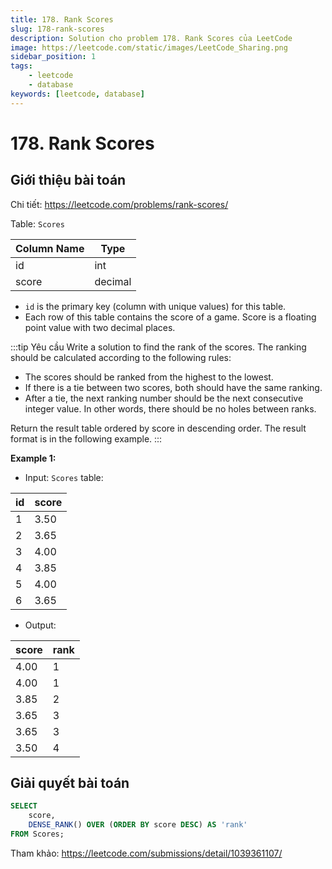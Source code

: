 ```yaml
---
title: 178. Rank Scores
slug: 178-rank-scores
description: Solution cho problem 178. Rank Scores của LeetCode
image: https://leetcode.com/static/images/LeetCode_Sharing.png
sidebar_position: 1
tags:
    - leetcode
    - database
keywords: [leetcode, database]
---
```


# 178. Rank Scores

## Giới thiệu bài toán

Chi tiết: https://leetcode.com/problems/rank-scores/

Table: `Scores`

| Column Name | Type    |
| ----------- | ------- |
| id          | int     |
| score       | decimal |

- `id` is the primary key (column with unique values) for this table.
- Each row of this table contains the score of a game. Score is a floating point value with two decimal places.
 
:::tip Yêu cầu
Write a solution to find the rank of the scores. The ranking should be calculated according to the following rules:

- The scores should be ranked from the highest to the lowest.
- If there is a tie between two scores, both should have the same ranking.
- After a tie, the next ranking number should be the next consecutive integer value. In other words, there should be no holes between ranks.

Return the result table ordered by score in descending order. The result format is in the following example.
:::

**Example 1:**

- Input: `Scores` table:

| id | score |
| -- | ----- |
| 1  | 3.50  |
| 2  | 3.65  |
| 3  | 4.00  |
| 4  | 3.85  |
| 5  | 4.00  |
| 6  | 3.65  |

- Output: 

| score | rank |
| ----- | ---- |
| 4.00  | 1    |
| 4.00  | 1    |
| 3.85  | 2    |
| 3.65  | 3    |
| 3.65  | 3    |
| 3.50  | 4    |

## Giải quyết bài toán

```sql
SELECT 
    score, 
    DENSE_RANK() OVER (ORDER BY score DESC) AS 'rank' 
FROM Scores;
```

Tham khảo: https://leetcode.com/submissions/detail/1039361107/